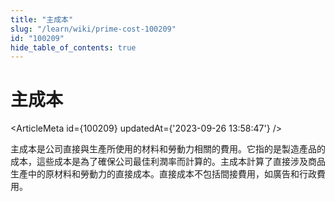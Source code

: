 ```yaml
---
title: "主成本"
slug: "/learn/wiki/prime-cost-100209"
id: "100209"
hide_table_of_contents: true
---
```



# 主成本

<ArticleMeta id={100209} updatedAt={'2023-09-26 13:58:47'} />
<div className='border-solid border-b border-t-0 my-4 border-[var(--ifm-color-gray-300)]' />

主成本是公司直接與生產所使用的材料和勞動力相關的費用。它指的是製造產品的成本，這些成本是為了確保公司最佳利潤率而計算的。主成本計算了直接涉及商品生產中的原材料和勞動力的直接成本。直接成本不包括間接費用，如廣告和行政費用。
